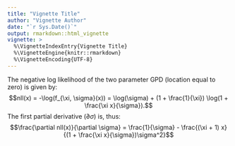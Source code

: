 ```yaml
---
title: "Vignette Title"
author: "Vignette Author"
date: "`r Sys.Date()`"
output: rmarkdown::html_vignette
vignette: >
  %\VignetteIndexEntry{Vignette Title}
  %\VignetteEngine{knitr::rmarkdown}
  %\VignetteEncoding{UTF-8}
---
```


The negative log likelihood of the two parameter GPD (location equal to zero) is given by:
$$nll(x) = -\log(f_{\xi, \sigma}(x)) = \log(\sigma) + (1 + \frac{1}{\xi}) \log(1 + \frac{\xi x}{\sigma}).$$
The first partial derivative ($\partial \sigma$) is, thus:
$$\frac{\partial nll(x)}{\partial \sigma} = \frac{1}{\sigma} - \frac{(\xi + 1) x}{(1 + \frac{\xi x}{\sigma})\sigma^2}$$

